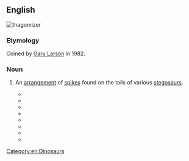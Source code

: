 ==English==
[[Image:Thagomizer.jpg|thumb|thagomizer]]
{{wikipedia}}
===Etymology===
Coined by [[w:Gary Larson|Gary Larson]] in 1982.

===Noun===
{{en-noun}}

# {{anatomy}} An [[arrangement]] of [[spike]]s found on the tails of various [[stegosaur]]s.
#* {{quote-magazine
    | date = 1982-05-28
    | first = Gary
    | last = Larson
    | title = The Far Side
    | passage = Now, this end is called the '''thagomizer''' ... after the late Thag Simmons.
}} <!-- First use -->
#* {{quote-book
    | year = 1997
    | title = The Complete Dinosaur
    | editors = Farlow, James O.; Brett-Surman, M. K.
    | publisher = Indiana University Press
    | location = Bloomington; Indianapolis
    | section = Glossary
    | page = 302
    | passage = '''Thagomizer''': collective term for the tail spikes of dinosaurs
}}
#* {{quote-web
    | year = 1999
    | title = Stegosaurus Changes
    | site = Smithsonian National Museum of Natural History, Department of Paleobiology
    | url = http://web.archive.org/web/19991009061723/http://www.nmnh.si.edu/paleo/dino/stegdcvr.htm
    | accessdate = 1999-10-09
    | passage = Also, the spikes on the end of Stegosaurus' tail now have an official name, The '''Thagomizer''', suggested in a Far Side cartoon by Gary Larson.
}}
#* {{quote-book
    | year = 2001
    | title = The Little Giant Book of Dinosaurs
    | first = Thomas R.
    | last = Holtz
    | coauthors = Riley, Terry
    | page = 54
    | pageurl = http://books.google.com/books?id=x8dCyBRE7msC&pg=PA54&dq=thagomizer
    | passage = Like the '''thagomizer''' of the stegosaur, the ankylosaurid tail club was probably used to smash into attackers.
}}
#* {{quote-magazine
    | date = 2006-07-08
    | title = The word: Thagomizer
    | magazine = New Scientist
    | issn = 0262-4079
    | volume = 191
    | issue = 2559
    | url = http://www.newscientist.com/article/mg19125592.200-the-word-thagomizer.html
    | passage = A few animals evolve bones that look different enough to earn their own distinct name, like the '''thagomizer''', the fearful-looking cluster of spikes on the end of a stegosaur's tail.
}}
#* {{quote-book
    | date = 2008-08-01
    | title = Stegosaurus: The Plated Dinosaur
    | first = Gary
    | last = Jeffrey
    | publisher = Rosen Publishing Group
    | isbn = 9781404277137
    | lccn = 2007050587
    | oclc = 678490823
    | ol = 25175316M
    | page = 30
    | pageurl = http://books.google.com/books?id=qnhJIvv4_14C&pg=PT35&dq=thagomizer
    | passage = An Allosaurus backbone had a hole in which a Stegosaurus '''thagomizer''' fitted perfectly. Over the years, many of the fossil '''thagomizers''' that have been dug up have had broken tips.
}}
#* {{quote-book
    | date = 2008-09-17
    | title = The Lady of Gold: SnapDragon Adventures 1
    | first = L. E.
    | last = Simmons
    | edition = First
    | publisher = Lulu.com
    | isbn = 9780557006380
    | lccn = 2008908645
    | page = 1
    | pageurl = http://books.google.com/books?id=3KX5Quh9PJ8C&pg=PA1&dq=thagomizer
    | passage = She was more like the former, with bright green scales, leathery wings, and a large, cumbersome tail with a sharp set of spikes on the end (a four-pronged “'''thagomizer'''”)
}}
#* {{quote-journal
    | year = 2011
    | title = Defense capabilities of ''Kentrosaurus aethiopicus'' Hennig, 1915
    | first = Heinrich
    | last = Mallison
    | journal = Palaeontologia Electronica
    | volume = 14
    | issue = 2
    | page = 10A
    | url = http://luna.geol.niu.edu/2011_2/255/255.pdf
    | passage = Stegosaurs were not built for rapid locomotion. Instead of fleeing from predators, they probably used their spiked tails as ‘'''thagomizers'''’ for defense.
}}

[[Category:en:Dinosaurs]]